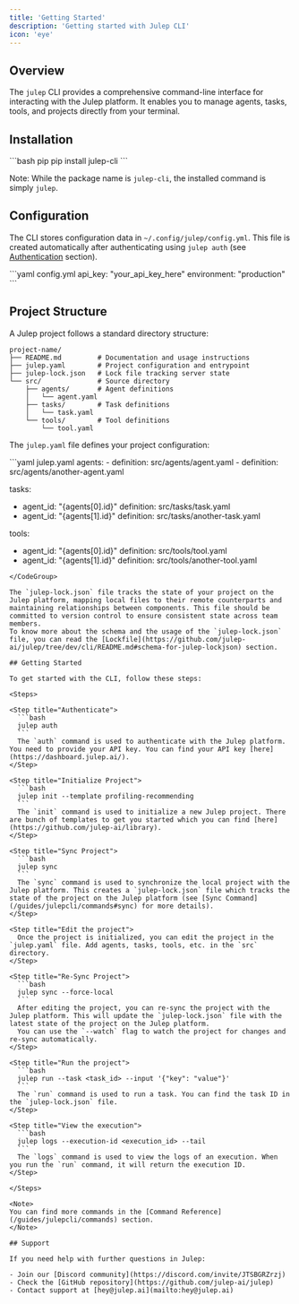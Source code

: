 ```yaml
---
title: 'Getting Started'
description: 'Getting started with Julep CLI'
icon: 'eye'
---
```


## Overview

The `julep` CLI provides a comprehensive command-line interface for interacting with the Julep platform. It enables you to manage agents, tasks, tools, and projects directly from your terminal.

## Installation

<CodeGroup>
  ```bash pip
  pip install julep-cli
  ```
</CodeGroup>

Note: While the package name is `julep-cli`, the installed command is simply `julep`.

## Configuration

The CLI stores configuration data in `~/.config/julep/config.yml`. This file is created automatically after authenticating using `julep auth` (see [Authentication](/guides/julepcli/commands#authentication) section).

<CodeGroup>
  ```yaml config.yml
  api_key: "your_api_key_here"
  environment: "production"
  ```
</CodeGroup>

## Project Structure

A Julep project follows a standard directory structure:

```plaintext
project-name/
├── README.md         # Documentation and usage instructions
├── julep.yaml        # Project configuration and entrypoint
├── julep-lock.json   # Lock file tracking server state
└── src/              # Source directory
    ├── agents/       # Agent definitions
    │   └── agent.yaml
    ├── tasks/        # Task definitions
    │   └── task.yaml
    └── tools/        # Tool definitions
        └── tool.yaml
```

The `julep.yaml` file defines your project configuration:

<CodeGroup>
  ```yaml julep.yaml
  agents:
  - definition: src/agents/agent.yaml
  - definition: src/agents/another-agent.yaml

  tasks:
  - agent_id: "{agents[0].id}"
    definition: src/tasks/task.yaml
  - agent_id: "{agents[1].id}"
    definition: src/tasks/another-task.yaml

  tools:
  - agent_id: "{agents[0].id}"
    definition: src/tools/tool.yaml
  - agent_id: "{agents[1].id}"
    definition: src/tools/another-tool.yaml
  ```
</CodeGroup>

The `julep-lock.json` file tracks the state of your project on the Julep platform, mapping local files to their remote counterparts and maintaining relationships between components. This file should be committed to version control to ensure consistent state across team members.
To know more about the schema and the usage of the `julep-lock.json` file, you can read the [Lockfile](https://github.com/julep-ai/julep/tree/dev/cli/README.md#schema-for-julep-lockjson) section.

## Getting Started

To get started with the CLI, follow these steps:

<Steps>

  <Step title="Authenticate">
    ```bash
    julep auth
    ```
    The `auth` command is used to authenticate with the Julep platform. You need to provide your API key. You can find your API key [here](https://dashboard.julep.ai/).
  </Step>

  <Step title="Initialize Project">
    ```bash
    julep init --template profiling-recommending
    ```
    The `init` command is used to initialize a new Julep project. There are bunch of templates to get you started which you can find [here](https://github.com/julep-ai/library).
  </Step>

  <Step title="Sync Project">
    ```bash
    julep sync
    ```
    The `sync` command is used to synchronize the local project with the Julep platform. This creates a `julep-lock.json` file which tracks the state of the project on the Julep platform (see [Sync Command](/guides/julepcli/commands#sync) for more details).
  </Step>

  <Step title="Edit the project">
    Once the project is initialized, you can edit the project in the `julep.yaml` file. Add agents, tasks, tools, etc. in the `src` directory.
  </Step>

  <Step title="Re-Sync Project">
    ```bash
    julep sync --force-local
    ```
    After editing the project, you can re-sync the project with the Julep platform. This will update the `julep-lock.json` file with the latest state of the project on the Julep platform.
    You can use the `--watch` flag to watch the project for changes and re-sync automatically.
  </Step>

  <Step title="Run the project">
    ```bash
    julep run --task <task_id> --input '{"key": "value"}'
    ```
    The `run` command is used to run a task. You can find the task ID in the `julep-lock.json` file.
  </Step>

  <Step title="View the execution">
    ```bash
    julep logs --execution-id <execution_id> --tail
    ```
    The `logs` command is used to view the logs of an execution. When you run the `run` command, it will return the execution ID.
  </Step>

</Steps>

<Note>
  You can find more commands in the [Command Reference](/guides/julepcli/commands) section.
</Note>

## Support

If you need help with further questions in Julep:

- Join our [Discord community](https://discord.com/invite/JTSBGRZrzj)
- Check the [GitHub repository](https://github.com/julep-ai/julep)
- Contact support at [hey@julep.ai](mailto:hey@julep.ai)
